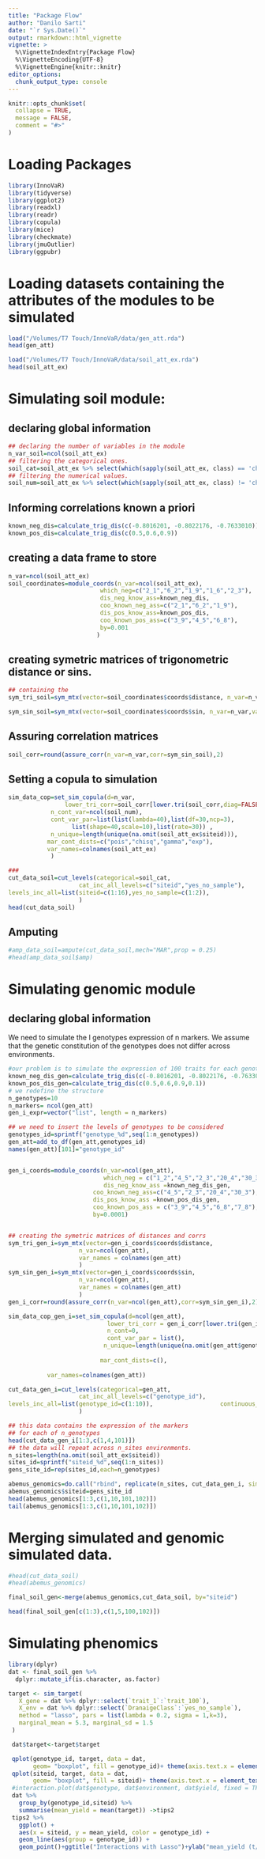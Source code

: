 ```yaml
---
title: "Package Flow"
author: "Danilo Sarti"
date: "`r Sys.Date()`"
output: rmarkdown::html_vignette
vignette: >
  %\VignetteIndexEntry{Package Flow}
  %\VignetteEncoding{UTF-8}
  %\VignetteEngine{knitr::knitr}
editor_options: 
  chunk_output_type: console
---
```


```r
knitr::opts_chunk$set(
  collapse = TRUE,
  message = FALSE,
  comment = "#>"
)
```


# Loading Packages 
```r
library(InnoVaR)
library(tidyverse)
library(ggplot2)
library(readxl)
library(readr)
library(copula)
library(mice)
library(checkmate)
library(jmuOutlier)
library(ggpubr)
```

# Loading datasets containing the attributes of the modules to be simulated

```r
load("/Volumes/T7 Touch/InnoVaR/data/gen_att.rda")
head(gen_att)

load("/Volumes/T7 Touch/InnoVaR/data/soil_att_ex.rda")
head(soil_att_ex)
```


# Simulating soil module:

## declaring global information
```r
## declaring the number of variables in the module
n_var_soil=ncol(soil_att_ex)
## filtering the categorical ones.
soil_cat=soil_att_ex %>% select(which(sapply(soil_att_ex, class) == 'character'))
## filtering the numerical values.
soil_num=soil_att_ex %>% select(which(sapply(soil_att_ex, class) != 'character'))
```

## Informing correlations known a priori

```r
known_neg_dis=calculate_trig_dis(c(-0.8016201, -0.8022176, -0.7633010))
known_pos_dis=calculate_trig_dis(c(0.5,0.6,0.9))
```

## creating a data frame to store 
```r
n_var=ncol(soil_att_ex)
soil_coordinates=module_coords(n_var=ncol(soil_att_ex), 
                          which_neg=c("2_1","6_2","1_9","1_6","2_3"),
                          dis_neg_know_ass=known_neg_dis,
                          coo_known_neg_ass=c("2_1","6_2","1_9"),
                          dis_pos_know_ass=known_pos_dis,
                          coo_known_pos_ass=c("3_9","4_5","6_8"),
                          by=0.001
                         )

```
## creating symetric matrices of trigonometric distance or sins. 
```r
## containing the 
sym_tri_soil=sym_mtx(vector=soil_coordinates$coords$distance, n_var=n_var,var_names=colnames(soil_att_ex))

sym_sin_soil=sym_mtx(vector=soil_coordinates$coords$sin, n_var=n_var,var_names=colnames(soil_att_ex))
```

## Assuring correlation matrices 

```r
soil_corr=round(assure_corr(n_var=n_var,corr=sym_sin_soil),2)
```

## Setting a copula to simulation


```r
sim_data_cop=set_sim_copula(d=n_var,
                lower_tri_corr=soil_corr[lower.tri(soil_corr,diag=FALSE)],
            n_cont_var=ncol(soil_num),
            cont_var_par=list(list(lambda=40),list(df=30,ncp=3),
                  list(shape=40,scale=10),list(rate=30)) ,
            n_unique=length(unique(na.omit(soil_att_ex$siteid))),
           mar_cont_dists=c("pois","chisq","gamma","exp"),
           var_names=colnames(soil_att_ex)
            )
```


```r
###
cut_data_soil=cut_levels(categorical=soil_cat,
                    cat_inc_all_levels=c("siteid","yes_no_sample"),
levels_inc_all=list(siteid=c(1:16),yes_no_sample=c(1:2)),                   continuous_to_cut=sim_data_cop$simulated
                    )
head(cut_data_soil)
```

## Amputing 
```r
#amp_data_soil=ampute(cut_data_soil,mech="MAR",prop = 0.25)
#head(amp_data_soil$amp)
```


# Simulating genomic module


## declaring global information

We need to simulate the I genotypes expression of n markers. We assume that the genetic constitution of the genotypes does not differ across environments.

```r
#our problem is to simulate the expression of 100 traits for each genotype inside each J environments. 
known_neg_dis_gen=calculate_trig_dis(c(-0.8016201, -0.8022176, -0.7633010,0.80))
known_pos_dis_gen=calculate_trig_dis(c(0.5,0.6,0.9,0.1))
# we redefine the structure
n_genotypes=10
n_markers= ncol(gen_att)
gen_i_expr=vector("list", length = n_markers)

## we need to insert the levels of genotypes to be considered 
genotypes_id=sprintf("genotype_%d",seq(1:n_genotypes))
gen_att=add_to_df(gen_att,genotypes_id)
names(gen_att)[101]="genotype_id"


gen_i_coords=module_coords(n_var=ncol(gen_att),
                           which_neg = c("1_2","4_5","2_3","20_4","30_3"),
                           dis_neg_know_ass =known_neg_dis_gen,
                        coo_known_neg_ass=c("4_5","2_3","20_4","30_3"),
                        dis_pos_know_ass =known_pos_dis_gen,
                        coo_known_pos_ass = c("3_9","4_5","6_8","7_8"), 
                        by=0.0001)


## creating the symetric matrices of distances and corrs
sym_tri_gen_i=sym_mtx(vector=gen_i_coords$coords$distance,
                    n_var=ncol(gen_att),
                    var_names = colnames(gen_att)
                    )
sym_sin_gen_i=sym_mtx(vector=gen_i_coords$coords$sin,
                    n_var=ncol(gen_att),
                    var_names = colnames(gen_att)
                    )
gen_i_corr=round(assure_corr(n_var=ncol(gen_att),corr=sym_sin_gen_i),2)

sim_data_cop_gen_i=set_sim_copula(d=ncol(gen_att),
                            lower_tri_corr = gen_i_corr[lower.tri(gen_i_corr,diag=FALSE)],
                            n_cont=0,
                            cont_var_par = list(),
                           n_unique=length(unique(na.omit(gen_att$genotype))),
                           
                          mar_cont_dists=c(),
         
           var_names=colnames(gen_att))

cut_data_gen_i=cut_levels(categorical=gen_att,
                    cat_inc_all_levels=c("genotype_id"),
levels_inc_all=list(genotype_id=c(1:10)),                   continuous_to_cut=sim_data_cop_gen_i$simulated,corrs=gen_i_corr
                    )

## this data contains the expression of the markers
## for each of n_genotypes
head(cut_data_gen_i[1:3,c(1,4,101)])
## the data will repeat across n_sites environments.
n_sites=length(na.omit(soil_att_ex$siteid))
sites_id=sprintf("siteid_%d",seq(1:n_sites))
gens_site_id=rep(sites_id,each=n_genotypes)

abemus_genomics=do.call("rbind", replicate(n_sites, cut_data_gen_i, simplify = FALSE))
abemus_genomics$siteid=gens_site_id
head(abemus_genomics[1:3,c(1,10,101,102)])  
tail(abemus_genomics[1:3,c(1,10,101,102)])
```

# Merging simulated and genomic simulated data.

```r
#head(cut_data_soil)
#head(abemus_genomics)

final_soil_gen<-merge(abemus_genomics,cut_data_soil, by="siteid")

head(final_soil_gen[c(1:3),c(1,5,100,102)])
```

# Simulating phenomics

```r
library(dplyr)
dat <- final_soil_gen %>%
  dplyr::mutate_if(is.character, as.factor)

```

```r
target <- sim_target(
   X_gene = dat %>% dplyr::select(`trait_1`:`trait_100`),
   X_env = dat %>% dplyr::select(`DranaigeClass`:`yes_no_sample`),
   method = "lasso", pars = list(lambda = 0.2, sigma = 1,k=3),
   marginal_mean = 5.3, marginal_sd = 1.5
 )

 dat$target<-target$target

 qplot(genotype_id, target, data = dat,
       geom= "boxplot", fill = genotype_id)+ theme(axis.text.x = element_text(angle = 90, vjust = 0.5, hjust=1))+ggtitle("Simulated values of yield (t/ha) with Lasso")+ylab("yield (t/ha)")
 qplot(siteid, target, data = dat,
       geom= "boxplot", fill = siteid)+ theme(axis.text.x = element_text(angle = 90, vjust = 0.5, hjust=1))+ggtitle("Simulated values of yield (t/ha) with Lasso")+ylab("yield (t/ha)")
 #interaction.plot(dat$genotype, dat$environment, dat$yield, fixed = TRUE)
 dat %>%
   group_by(genotype_id,siteid) %>%
   summarise(mean_yield = mean(target)) ->tips2
 tips2 %>%
   ggplot() +
   aes(x = siteid, y = mean_yield, color = genotype_id) +
   geom_line(aes(group = genotype_id)) +
   geom_point()+ggtitle("Interactions with Lasso")+ylab("mean_yield (t/ha)")+ theme(axis.text.x = element_text(angle = 90, vjust = 0.5, hjust=1))

 

```




